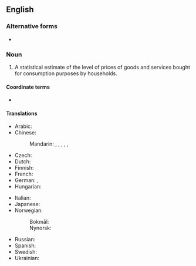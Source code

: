 ==English==
{{wikipedia}}

===Alternative forms===
* {{l|en|CPI}} {{q|abbreviation}}

===Noun===
{{en-noun|-}}

# {{lb|en|economics}} A statistical estimate of the level of prices of goods and services bought for consumption purposes by households.

====Coordinate terms====
* {{sense|statistical estimate}} {{l|en|producer price index}}

====Translations====
{{trans-top|statistical estimate of the level of prices}}
* Arabic: {{t-needed|ar}}
* Chinese:
*: Mandarin: {{t|cmn|消費者物價指數|sc=Hani}}, {{t|cmn|消费者物价指数|tr=xiāofèizhě wùjià zhǐshù|sc=Hani}}, {{t+|cmn|消費價格指數|sc=Hani}}, {{t+|cmn|消费价格指数|tr=xiāofèi jiàgé zhǐshù|sc=Hani}}, {{t+|cmn|居民消費價格指數|sc=Hani}}, {{t+|cmn|居民消费价格指数|tr=jūmín xiāofèi jiàgé zhǐshù|sc=Hani}}
* Czech: {{t|cs|index spotřebitelských cen|m}}
* Dutch: {{t+|nl|consumentenprijsindex|m}}
* Finnish: {{t+|fi|kuluttajahintaindeksi}}
* French: {{t|fr|indice des prix à la consommation|m}}
* German: {{t|de|Lebenshaltungskostenindex|m}}, {{t|de|Verbraucherpreisindex|m}}
* Hungarian: {{t+|hu|fogyasztói árindex}}
{{trans-mid}}
* Italian: {{t|it|indice prezzi al consumo}}
* Japanese: {{t|ja|消費者物価指数|tr=しょうひしゃぶっかしすう, shōhisha bukka shisū}}
* Norwegian:
*: Bokmål: {{t|nb|konsumprisindeks|m}}
*: Nynorsk: {{t|nn|konsumprisindeks|m}}
* Russian: {{t|ru|и́ндекс потреби́тельских цен|m}}
* Spanish: {{t|es|índice de precios al consumo|m}}
* Swedish: {{t+|sv|konsumentprisindex|n}}
* Ukrainian: {{t-needed|uk}}
{{trans-bottom}}